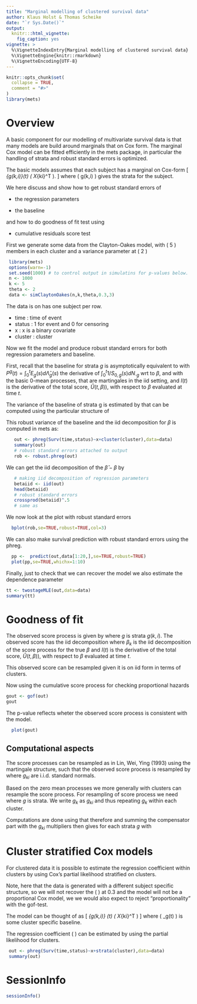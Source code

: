 ```yaml
---
title: "Marginal modelling of clustered survival data"
author: Klaus Holst & Thomas Scheike
date: "`r Sys.Date()`"
output:
  knitr:::html_vignette:
    fig_caption: yes
vignette: >
  %\VignetteIndexEntry{Marginal modelling of clustered survival data}
  %\VignetteEngine{knitr::rmarkdown}
  %\VignetteEncoding{UTF-8}
---
```


```r
knitr::opts_chunk$set(
  collapse = TRUE,
  comment = "#>"
)
library(mets)
```

Overview 
========

A basic component for our modelling of multivariate survival data is that many models are 
build around marginals that on Cox form. The marginal Cox model can be fitted efficiently
in the mets package, in particular the handling of strata and robust standard errors is 
optimized. 

The basic models assumes that each subject has a marginal on Cox-form
\[ 
\lambda_{g(k,i)}(t) \exp( X_{ki}^T \beta).
\] 
where \( g(k,i) \) gives the strata for the subject. 

We here discuss and show how to get robust standard errors of  

* the regression parameters

* the baseline 

and how to do goodness of fit test using 

* cumulative residuals score test 

First we generate some data from the Clayton-Oakes model, with \( 5 \) members
in each cluster and a variance parameter at \( 2 \) 


```r
 library(mets)
 options(warn=-1)
 set.seed(1000) # to control output in simulatins for p-values below.
 n <- 1000
 k <- 5
 theta <- 2
 data <- simClaytonOakes(n,k,theta,0.3,3)
```

The data is on has one subject per row.

* time : time of event 
* status : 1 for event and 0 for censoring 
* x : x is a binary covariate 
* cluster : cluster 


Now we fit the model and produce robust standard errors for both 
regression parameters and baseline.

First, recall that the baseline for strata $g$ is asymptotically equivalent to 
\begin{align}
\hat A_g(t) - A_g(t)  & = \sum_{k \in g} \left( \sum_{i: ki \in g} \int_0^t \frac{1}{S_{0,g}} dM_{ki}^g  - P^g(t) \beta_k \right) 
\end{align}
with $P^g(t) = \int_0^t E_g(s) d \hat \Lambda_g(s)$ the derivative of $\int_0^t 1/S_{0,g}(s) dN_{\cdot g}$
wrt to $\beta$, and 
\begin{align}
\hat \beta  - \beta  & = I(\tau)^{-1} \sum_k ( \sum_i \int_0^\tau (Z_{ki} - E_{g}) dM_{ki}^g ) =  \sum_k \beta_{k} 
\end{align}
with 
\begin{align}
 M_{ki}^g(t) &  = N_{ki}(t) - \int_0^t Y_{ki}(s) \exp( Z_{ki} \beta) d \Lambda_{g(k,i)}(t), \\
 \beta_{k} & =  I(\tau)^{-1} \sum_i \int_0^\tau (Z_{ki} - E_{g}) dM_{ki}^g 
\end{align}
the basic 0-mean processes, that are martingales in the iid setting,
and $I(t)$ is the derivative of the total score, $\hat U(t,\beta))$, 
with respect to $\beta$ evaluated at time $t$. 
       
The variance of the baseline of strata g  is estimated by 
\begin{align}
\sum_{k \in g} ( \sum_{i: ki \in g} \int_0^t \frac{1}{S_{0,g(k,i)}} d\hat M_{ki}^g - P^g(t) \beta_k )^2
\end{align}
that can be computed using the particular structure of 
\begin{align}
d \hat M_{ik}^g(t) & =  dN_{ik}(t) -  \frac{1}{S_{0,g(i,k)}} \exp(Z_{ik} \beta) dN_{g.}(t) 
\end{align}

This robust variance of the baseline and the iid decomposition for $\beta$ is
computed in mets as: 
```r
   out <- phreg(Surv(time,status)~x+cluster(cluster),data=data)
   summary(out)
   # robust standard errors attached to output
   rob <- robust.phreg(out)
```

We can get the iid decomposition of the $\hat \beta - \beta$ by 

```r
   # making iid decomposition of regression parameters
   betaiid <- iid(out)
   head(betaiid)
   # robust standard errors
   crossprod(betaiid)^.5
   # same as 
```

We now look at the plot  with robust standard errors 


```r
  bplot(rob,se=TRUE,robust=TRUE,col=3)
```

We can also make survival prediction with robust standard errors using the phreg.

```r
  pp <-  predict(out,data[1:20,],se=TRUE,robust=TRUE)
  plot(pp,se=TRUE,whichx=1:10)
```


Finally, just to check that we can recover the model we also estimate the dependence parameter 

```r
tt <- twostageMLE(out,data=data)
summary(tt)
```

Goodness of fit 
===============

The observed score process is given by 
\begin{align}
U(t,\hat \beta) & = \sum_k \sum_i \int_0^t (Z_{ki} - \hat E_g ) d \hat M_{ki}^g 
\end{align}
where $g$ is strata $g(k,i)$. The observed score has the iid decomposition 
\begin{align}
\hat U(t) = \sum_k \sum_i  \int_0^t (Z_{ki} - E_g) dM_{ki}^g  - 
	I(t)  \sum_k \beta_k 
\end{align}
where $\beta_k$ is the iid decomposition of the score process for the true $\beta$
\begin{align}
\beta_k  & =  I(\tau)^{-1} \sum_i \int_0^\tau (Z_{ki} - E_g ) d  M_{ki}^g 
\end{align}
and $I(t)$ is the derivative of the total score, $\hat U(t,\beta))$, 
with respect to $\beta$ evaluated at time $t$. 

This observed score can be resampled given it is on iid form in terms of 
clusters. 

Now using the cumulative score process for checking proportional 
hazards 
```r
gout <- gof(out)
gout
```

The p-value reflects wheter the observed score process is consistent with
the model. 

```r
  plot(gout)
```

Computational aspects
--------------------

The score processes can be resampled as in Lin, Wei, Ying (1993) using the martingale structure, such that the observed
score process is resampled by 
\begin{align}
  \sum_k \sum_i \int_0^t g_{ki} (Z_{ki} - E_g) dN_{ki}  - I(t)  I^{-1}(\tau) g_{ki} \int_0^{\tau} (Z_{ki} - E_g) dN_{ki} .
\end{align}
where $g_{ki}$ are i.i.d. standard normals. 


Based on the zero mean processes we more generally with clusters can 
resample the score process.
For resampling of score process we need
\begin{align}
U(t,\beta) & = \sum_k \sum_i g_k \int_0^t (Z_{ki} - E_g ) dM_{ki}^g 
\end{align}
where $g$ is strata. We write $g_k$ as $g_{ki}$ and thus repeating $g_k$ within each cluster.


Computations are done using that 
\begin{align*}
\int_0^t (Z_{ki} - E_{g}) dM_{ki}^g & = \int_0^t (Z_{ki} - E_{g}) dN_{ki}^g - \int_0^{t} (Z_{ki} - E_{g})  Y_{ki}(u) d\Lambda^g(u)  
\end{align*}
therefore and summing the compensator part with the $g_{ki}$ multipliers then gives for each strata $g$
\begin{align*}
   &  \int_0^t \frac{S_{1g}^w(u)}{S_{0g}(u)} dN_{g.}(v) -  \int_0^t E_{g}(u) \frac{S_{0g}^w(u)}{S_{0g}(u)} dN_{g.}(v)
\end{align*}
with  
\begin{align*}
S_{jg}^w(t) & =  \sum_{ki \in g} \exp(Z_{ki} \beta) Z_{ki}^j Y_{ki}(t) g_{ki}  \\
S_{jg}(t) & =  \sum_{ki \in g} \exp(Z_{ki} \beta) Z_{ki}^j Y_{ki}(t).
\end{align*}



Cluster stratified Cox models
==============================

For  clustered data it is possible to estimate the regression coefficient
within clusters by using Cox's partial likelihood stratified on clusters.

Note, here that the data is generated with a different subject specific structure, 
so we will not recover the \( \beta \) at 0.3 and the model will not be
a proportional Cox model, we we would also expect to reject "proportionality" with
the gof-test. 

The model can be thought of as 
\[ 
\lambda_{g(k,i)} (t) \exp( X_{ki}^T \beta)
\] 
where \( \lambda_g(t) \) is some cluster specific baseline. 

The regression coefficient \( \beta \) can be estimated by using the 
partial likelihood for clusters. 

```r
 out <- phreg(Surv(time,status)~x+strata(cluster),data=data)
 summary(out)
```

SessionInfo
============


```r
sessionInfo()
```
